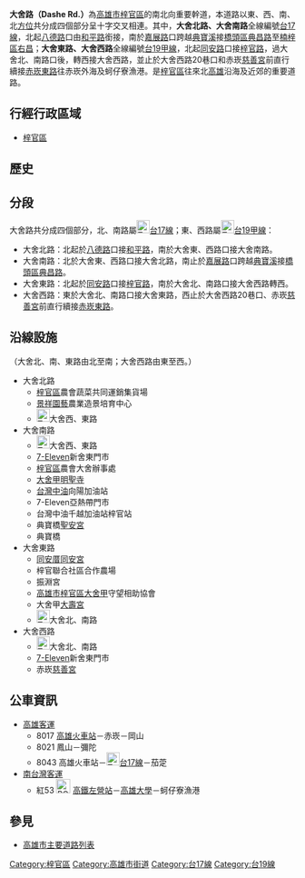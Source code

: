 {{multiple issues|
{{Unreferenced|time=2014-02-02T13:01:15+00:00}}
{{refimprove|time=2014-02-02}}
}}
{{Infobox TwRoad2|
|bgcolorh=DARKGREEN
|colorh=white
|code=
|name=大舍路
|enname=Dashe Rd.
|level=省道[[File:TW_PHW17.svg|23px]]
|length=
|sec=北路<small>（[[梓官區|梓官區]]）</small><br>南路<small>（[[梓官區|梓官區]]）</small>
|lastext=
|line=
|start=[[八德路_(梓官區)|八德路]]
|end=[[典寶溪|典寶溪]]
|junc=大舍西路、大舍東路、<br/>[[展寶路|展寶路]]、[[嘉展路|嘉展路]]
|img=
|cap=
|size=
|left=和平路
|right=典昌路
|leftlink=和平路 (梓官區)
|leftdirection=N
|rightlink=典昌路
|rightdirection=S
|SN=[[台17線|台17線]]<br>（[[和平路_(梓官區)|和平路]]－'''大舍北、南路'''－[[典昌路|典昌路]]）
|SNtype=ph
|SNNum=17
|SN2=
|SN2type=
|SN2Num=
|SN3=
|SN3type=
|SN3Num=
}}
'''大舍路（Dashe Rd.）'''為[[高雄市|高雄市]][[梓官區|梓官區]]的南北向重要幹道，本道路以東、西、南、北[[方位|方位]]共分成四個部分呈十字交叉相連。其中，'''大舍北路、大舍南路'''全線編號[[台17線|台17線]]，北起[[八德路_(梓官區)|八德路]]口由[[和平路_(梓官區)|和平路]]銜接，南於[[嘉展路|嘉展路]]口跨越[[典寶溪|典寶溪]]接[[橋頭區|橋頭區]][[典昌路|典昌路]]至[[楠梓區|楠梓區]][[右昌|右昌]]；'''大舍東路、大舍西路'''全線編號[[台19線|台19甲線]]，北起[[同安路_(梓官區)|同安路]]口接[[梓官路|梓官路]]，過大舍北、南路口後，轉西接大舍西路，並止於大舍西路20巷口和赤崁[[慈善宮|慈善宮]]前直行續接[[赤崁路|赤崁東路]]往赤崁外海及蚵仔寮漁港。是[[梓官區|梓官區]]往來北[[高雄市|高雄]]沿海及近郊的重要道路。
{{Infobox TwRoad2|
|bgcolorh=DARKGREEN
|colorh=white
|code=
|name=大舍路
|enname=Dashe Rd.
|level=省道[[File:TW_PHW19a.svg|23px]]
|length=
|sec=東路<small>（[[梓官區|梓官區]]）</small><br>西路<small>（[[梓官區|梓官區]]）</small>
|lastext=
|line=
|start=[[同安路_(梓官區)|同安路]]
|end=大舍西路20巷
|junc=大舍北路、大舍南路
|img=
|cap=
|size=
|left=赤崁東路
|right=梓官路
|leftlink=赤崁路
|leftdirection=W
|rightlink=梓官路
|rightdirection=N
|SN=[[台19線|台19甲線]]<br>（[[赤崁路|赤崁東路]]－'''大舍西、東路'''－[[梓官路|梓官路]]）
|SNtype=ph
|SNNum=19a
|SN2=
|SN2type=
|SN2Num=
|SN3=
|SN3type=
|SN3Num=
}}

== 行經行政區域 ==
* [[梓官區|梓官區]]

== 歷史 ==
{{expand-section}}

== 分段 ==
大舍路共分成四個部分，北、南路屬[[File:TW_PHW17.svg|23px]][[台17線|台17線]]；東、西路屬[[File:TW_PHW19a.svg|23px]][[台19線|台19甲線]]：
* 大舍北路：北起於[[八德路_(梓官區)|八德路]]口接[[和平路_(梓官區)|和平路]]，南於大舍東、西路口接大舍南路。
* 大舍南路：北於大舍東、西路口接大舍北路，南止於[[嘉展路|嘉展路]]口跨越[[典寶溪|典寶溪]]接[[橋頭區|橋頭區]][[典昌路|典昌路]]。
* 大舍東路：北起於[[同安路_(梓官區)|同安路]]口接[[梓官路|梓官路]]，南於大舍北、南路口接大舍西路轉西。
* 大舍西路：東於大舍北、南路口接大舍東路，西止於大舍西路20巷口、赤崁[[慈善宮|慈善宮]]前直行續接[[赤崁路|赤崁東路]]。

== 沿線設施 ==
（大舍北、南、東路由北至南；大舍西路由東至西。）
* 大舍北路
** [[梓官區|梓官區]]農會蔬菜共同運銷集貨場
** [[景祥園藝|景祥園藝]]農業造景培育中心
** [[File:TW_PHW19a.svg|23px]]大舍西、東路
* 大舍南路
** [[File:TW_PHW19a.svg|23px]]大舍西、東路
** [[7-Eleven|7-Eleven]]新舍東門市
** [[梓官區|梓官區]]農會大舍辦事處
** [[大舍甲|大舍甲]][[明聖寺|明聖寺]]
** [[台灣中油|台灣中油]]向陽加油站
** 7-Eleven亞熱帶門市
** 台灣中油千越加油站梓官站
** 典寶橋[[聖安宮|聖安宮]]
** 典寶橋
* 大舍東路
** [[同安厝|同安厝]][[同安宮|同安宮]]
** 梓官聯合社區合作農場
** 振淵宮
** [[高雄市|高雄市]][[梓官區|梓官區]][[大舍甲|大舍甲]]守望相助協會
** 大舍甲[[大壽宮|大壽宮]]
** [[File:TW_PHW17.svg|23px]]大舍北、南路
* 大舍西路
** [[File:TW_PHW17.svg|23px]]大舍北、南路
** [[7-Eleven|7-Eleven]]新舍東門市
** 赤崁[[慈善宮|慈善宮]]

== 公車資訊 ==
* [[高雄客運|高雄客運]]
** 8017 [[高雄火車站|高雄火車站]]－赤崁－岡山
** 8021 鳳山－彌陀
** 8043 高雄火車站－[[File:TW_PHW17.svg|23px]][[台17線|台17線]]－茄萣
* [[南台灣客運|南台灣客運]]
** 紅53 [[File:ROC_Taiwan_Railways_Administration_Logo.svg|25px]]<!-- 注释出：[[File:Kaohsiung_Metro_Logo(Logo_Only).svg|25px]] --><!-- 注释出：[[File:THSR_no_text.svg|32px]] -->[[新左營車站|高鐵左營站]]－[[高雄大學|高雄大學]]－蚵仔寮漁港

== 參見 ==
* [[高雄市主要道路列表|高雄市主要道路列表]]

{{高雄市重要道路}}

{{DEFAULTSORT:Dashe}}
[[Category:梓官區|Category:梓官區]]
[[Category:高雄市街道|Category:高雄市街道]]
[[Category:台17線|Category:台17線]]
[[Category:台19線|Category:台19線]]